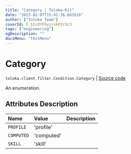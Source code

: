 ```yaml
---
title: "Category | Toloka-Kit"
date: "2023-02-07T15:41:36.661616"
author: ["Toloka Team"]
coverId: F_bIcOYF9yjrxkPZrXc3
tags: ["engineering"]
ogDescription: ""
docsMenu: "tkitMenu"
---
```


# Category
`toloka.client.filter.Condition.Category` | [Source code](https://github.com/Toloka/toloka-kit/blob/v1.1.3/src/client/filter.py#L158)

An enumeration.

## Attributes Description

| Name | Value | Description |
| :------| :-----------| :----------| 
`PROFILE`|'profile'|
`COMPUTED`|'computed'|
`SKILL`|'skill'|